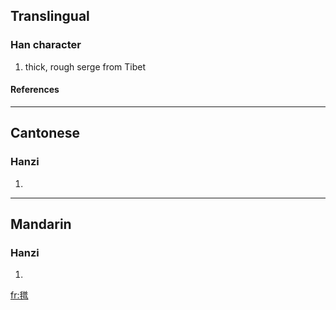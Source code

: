 ==Translingual==
===Han character===
{{Han char|rn=82|rad=毛|as=12|sn=16|four=2871<sub>6</sub>|canj=竹山廿金日 (HUTCA)}}
# thick, rough serge from Tibet
====References====
{{Han ref|kx=0596.200|dkj=16974|dj=0987.410|hdz=32006.070|uh=6C06|ud=27654|bh=E9E8|bd=59880}}

----
==Cantonese==
===Hanzi===
{{yue-hanzi|jyut=|y=pou2}}
# {{defn|Cantonese}}

----
==Mandarin==
===Hanzi===
{{cmn-hanzi|pin=[[pǔ]] (pu3)|wg=p'u<sup>3</sup>}}
# {{defn|Mandarin}}

[[fr:氆]]